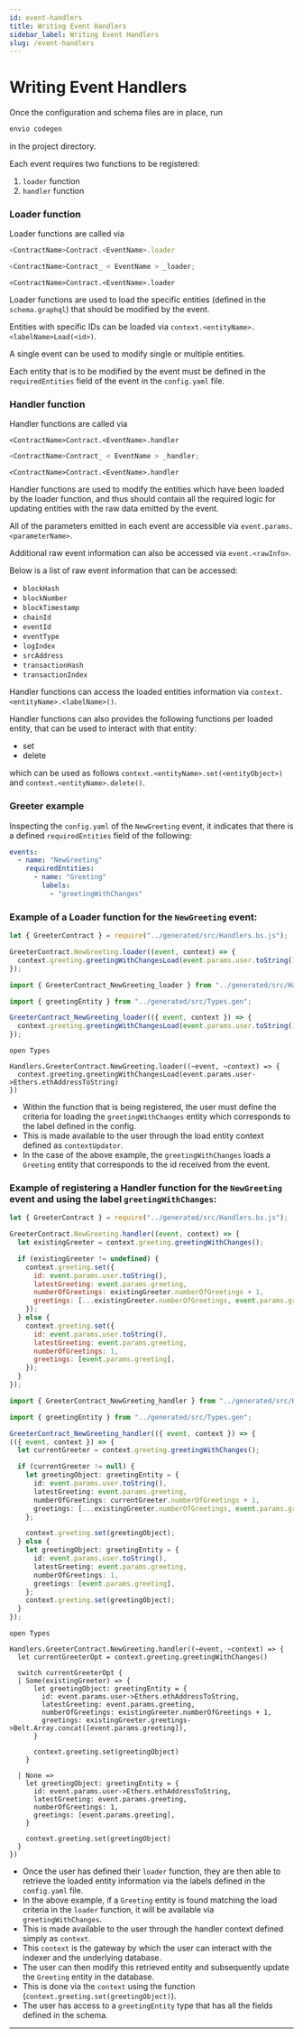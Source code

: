 ```yaml
---
id: event-handlers
title: Writing Event Handlers
sidebar_label: Writing Event Handlers
slug: /event-handlers
---
```



# Writing Event Handlers

Once the configuration and schema files are in place, run

```bash
envio codegen
```

in the project directory.

Each event requires two functions to be registered:

1. `loader` function
1. `handler` function

### Loader function

Loader functions are called via

<Tabs>
  <TabItem value="javascript" label="Javascript">

```javascript
<ContractName>Contract.<EventName>.loader
```

  </TabItem>
  <TabItem value="typescript" label="Typescript">

```typescript
<ContractName>Contract_ < EventName > _loader;
```

  </TabItem>
  <TabItem value="rescript" label="Rescript">

```rescript
<ContractName>Contract.<EventName>.loader
```

  </TabItem>
</Tabs>

Loader functions are used to load the specific entities (defined in the `schema.graphql`) that should be modified by the event.

Entities with specific IDs can be loaded via `context.<entityName>.<labelName>Load(<id>)`.

A single event can be used to modify single or multiple entities.

Each entity that is to be modified by the event must be defined in the `requiredEntities` field of the event in the `config.yaml` file.

### Handler function

Handler functions are called via

<Tabs>
  <TabItem value="javascript" label="Javascript">

```jacvascript
<ContractName>Contract.<EventName>.handler
```

  </TabItem>
  <TabItem value="typescript" label="Typescript">

```typescript
<ContractName>Contract_ < EventName > _handler;
```

  </TabItem>
  <TabItem value="rescript" label="Rescript">

```rescript
<ContractName>Contract.<EventName>.handler
```

  </TabItem>
</Tabs>

Handler functions are used to modify the entities which have been loaded by the loader function, and thus should contain all the required logic for updating entities with the raw data emitted by the event.

All of the parameters emitted in each event are accessible via `event.params.<parameterName>`.

Additional raw event information can also be accessed via `event.<rawInfo>`.

Below is a list of raw event information that can be accessed:

- `blockHash`
- `blockNumber`
- `blockTimestamp`
- `chainId`
- `eventId`
- `eventType`
- `logIndex`
- `srcAddress`
- `transactionHash`
- `transactionIndex`

Handler functions can access the loaded entities information via `context.<entityName>.<labelName>()`.

Handler functions can also provides the following functions per loaded entity, that can be used to interact with that entity:

- set
- delete

which can be used as follows `context.<entityName>.set(<entityObject>)` and `context.<entityName>.delete()`.

### Greeter example

Inspecting the `config.yaml` of the `NewGreeting` event, it indicates that there is a defined `requiredEntities` field of the following:

```yaml
events:
  - name: "NewGreeting"
    requiredEntities:
      - name: "Greeting"
        labels:
          - "greetingWithChanges"
```

### Example of a Loader function for the `NewGreeting` event:

<Tabs>
  <TabItem value="javascript" label="Javascript">

```javascript
let { GreeterContract } = require("../generated/src/Handlers.bs.js");

GreeterContract.NewGreeting.loader((event, context) => {
  context.greeting.greetingWithChangesLoad(event.params.user.toString());
});
```

  </TabItem>
  <TabItem value="typescript" label="Typescript">

```typescript
import { GreeterContract_NewGreeting_loader } from "../generated/src/Handlers.gen";

import { greetingEntity } from "../generated/src/Types.gen";

GreeterContract_NewGreeting_loader(({ event, context }) => {
  context.greeting.greetingWithChangesLoad(event.params.user.toString());
});
```

  </TabItem>
  <TabItem value="rescript" label="Rescript">

```rescript
open Types

Handlers.GreeterContract.NewGreeting.loader((~event, ~context) => {
  context.greeting.greetingWithChangesLoad(event.params.user->Ethers.ethAddressToString)
})
```

  </TabItem>
</Tabs>

- Within the function that is being registered, the user must define the criteria for loading the `greetingWithChanges` entity which corresponds to the label defined in the config.
- This is made available to the user through the load entity context defined as `contextUpdator`.
- In the case of the above example, the `greetingWithChanges` loads a `Greeting` entity that corresponds to the id received from the event.

### Example of registering a Handler function for the `NewGreeting` event and using the label `greetingWithChanges`:

<Tabs>
  <TabItem value="javascript" label="Javascript">

```javascript
let { GreeterContract } = require("../generated/src/Handlers.bs.js");

GreeterContract.NewGreeting.handler((event, context) => {
  let existingGreeter = context.greeting.greetingWithChanges();

  if (existingGreeter != undefined) {
    context.greeting.set({
      id: event.params.user.toString(),
      latestGreeting: event.params.greeting,
      numberOfGreetings: existingGreeter.numberOfGreetings + 1,
      greetings: [...existingGreeter.numberOfGreetings, event.params.greeting],
    });
  } else {
    context.greeting.set({
      id: event.params.user.toString(),
      latestGreeting: event.params.greeting,
      numberOfGreetings: 1,
      greetings: [event.params.greeting],
    });
  }
});
```

  </TabItem>
  <TabItem value="typescript" label="Typescript">

```typescript
import { GreeterContract_NewGreeting_handler } from "../generated/src/Handlers.gen";

import { greetingEntity } from "../generated/src/Types.gen";

GreeterContract_NewGreeting_handler(({ event, context }) => {
(({ event, context }) => {
  let currentGreeter = context.greeting.greetingWithChanges();

  if (currentGreeter != null) {
    let greetingObject: greetingEntity = {
      id: event.params.user.toString(),
      latestGreeting: event.params.greeting,
      numberOfGreetings: currentGreeter.numberOfGreetings + 1,
      greetings: [...existingGreeter.numberOfGreetings, event.params.greeting],
    };

    context.greeting.set(greetingObject);
  } else {
    let greetingObject: greetingEntity = {
      id: event.params.user.toString(),
      latestGreeting: event.params.greeting,
      numberOfGreetings: 1,
      greetings: [event.params.greeting],
    };
    context.greeting.set(greetingObject);
  }
});
```

  </TabItem>
  <TabItem value="rescript" label="Rescript">

```rescript
open Types

Handlers.GreeterContract.NewGreeting.handler((~event, ~context) => {
  let currentGreeterOpt = context.greeting.greetingWithChanges()

  switch currentGreeterOpt {
  | Some(existingGreeter) => {
      let greetingObject: greetingEntity = {
        id: event.params.user->Ethers.ethAddressToString,
        latestGreeting: event.params.greeting,
        numberOfGreetings: existingGreeter.numberOfGreetings + 1,
        greetings: existingGreeter.greetings->Belt.Array.concat([event.params.greeting]),
      }

      context.greeting.set(greetingObject)
    }

  | None =>
    let greetingObject: greetingEntity = {
      id: event.params.user->Ethers.ethAddressToString,
      latestGreeting: event.params.greeting,
      numberOfGreetings: 1,
      greetings: [event.params.greeting],
    }

    context.greeting.set(greetingObject)
  }
})
```

  </TabItem>
</Tabs>

- Once the user has defined their `loader` function, they are then able to retrieve the loaded entity information via the labels defined in the `config.yaml` file.
- In the above example, if a `Greeting` entity is found matching the load criteria in the `loader` function, it will be available via `greetingWithChanges`.
- This is made available to the user through the handler context defined simply as `context`.
- This `context` is the gateway by which the user can interact with the indexer and the underlying database.
- The user can then modify this retrieved entity and subsequently update the `Greeting` entity in the database.
- This is done via the `context` using the function (`context.greeting.set(greetingObject)`).
- The user has access to a `greetingEntity` type that has all the fields defined in the schema.

---

